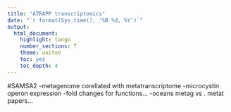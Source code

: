 ```yaml
---
title: "ATRAPP transcriptomics"
date: "`r format(Sys.time(), '%B %d, %Y')`"
output: 
  html_document:
    highlight: tango
    number_sections: T
    theme: united
    toc: yes
    toc_depth: 4
---
```



#SAMSA2 
-metagenome corellated with metatranscriptome
-microcystin operon expression
-fold changes for functions...
-oceans metag vs . metat papers...


